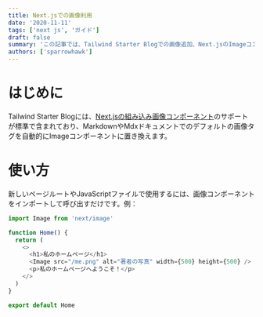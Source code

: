```yaml
---
title: Next.jsでの画像利用
date: '2020-11-11'
tags: ['next js', 'ガイド']
draft: false
summary: 'この記事では、Tailwind Starter Blogでの画像追加、Next.jsのImageコンポーネントの利点と制限について紹介します。'
authors: ['sparrowhawk']
---
```


# はじめに

Tailwind Starter Blogには、[Next.jsの組み込み画像コンポーネント](https://nextjs.org/docs/api-reference/next/image)のサポートが標準で含まれており、MarkdownやMdxドキュメントでのデフォルトの画像タグを自動的にImageコンポーネントに置き換えます。

# 使い方

新しいページルートやJavaScriptファイルで使用するには、画像コンポーネントをインポートして呼び出すだけです。例：

```js
import Image from 'next/image'

function Home() {
  return (
    <>
      <h1>私のホームページ</h1>
      <Image src="/me.png" alt="著者の写真" width={500} height={500} />
      <p>私のホームページへようこそ！</p>
    </>
  )
}

export default Home
```
